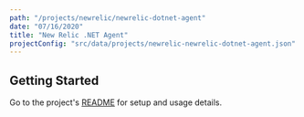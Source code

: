 ```yaml
---
path: "/projects/newrelic/newrelic-dotnet-agent"
date: "07/16/2020"
title: "New Relic .NET Agent"
projectConfig: "src/data/projects/newrelic-newrelic-dotnet-agent.json"
---
```


## Getting Started

Go to the project's [README](https://github.com/newrelic/newrelic-dotnet-agent) for setup and usage details.
